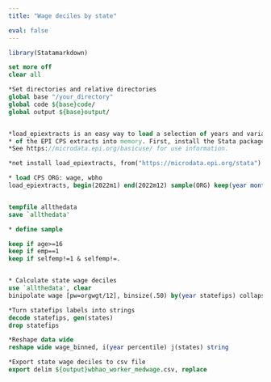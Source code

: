 ```yaml
---
title: "Wage deciles by state"

eval: false
---
```


```r
library(Statamarkdown)
```

```stata
set more off
clear all

*Set directories and relative directories 
global base "/your_directory"
global code ${base}code/
global output ${base}output/


*load_epiextracts is an easy way to load a selection of years and variables 
* of the EPI CPS extracts into memory. First, install the Stata package with
*See https://microdata.epi.org/basicuse/ for use information.

*net install load_epiextracts, from("https://microdata.epi.org/stata")

* load CPS ORG: wage, wbho
load_epiextracts, begin(2022m1) end(2022m12) sample(ORG) keep(year month orgwgt age emp selfemp wage statefips)


tempfile allthedata
save `allthedata'

* define sample

keep if age>=16
keep if emp==1
keep if selfemp!=1 & selfemp!=.


* Calculate state wage deciles
use `allthedata', clear
binipolate wage [pw=orgwgt/12], binsize(.50) by(year statefips) collapsefun(gcollapse) p(10 20 30 40 50 60 70 80 90)

*Turn statefips labels into strings
decode statefips, gen(states)
drop statefips

*Reshape data wide
reshape wide wage_binned, i(year percentile) j(states) string

*Export state wage deciles to csv file
export delim ${output}wbhao_worker_medwage.csv, replace

```
